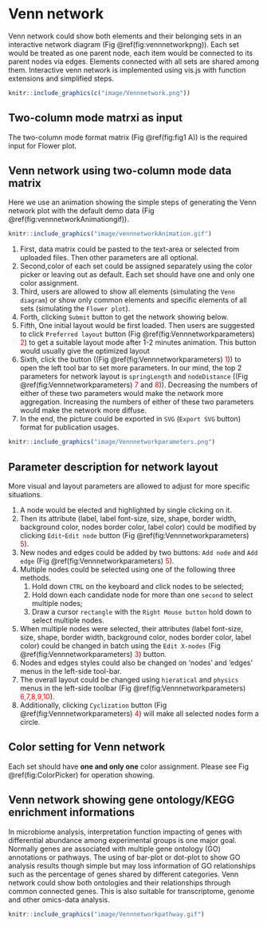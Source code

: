 # Venn network {#vennnetwork}

Venn network could show both elements and their belonging sets in an interactive network diagram (Fig \@ref(fig:vennnetworkpng)). Each set would be treated as one parent node, each item would be connected to its parent nodes via edges. Elements connected with all sets are shared among them. Interactive venn network is implemented using vis.js with function extensions and simplified steps. 

```r
knitr::include_graphics(c("image/Vennnetwork.png"))
```

## Two-column mode matrxi as input  {#venninput}

The two-column mode format matrix (Fig \@ref(fig:fig1 A)) is the required input for Flower plot. 


## Venn network using two-column mode data matrix {#vennanimation}

Here we use an animation showing the simple steps of generating the Venn network plot with the default demo data (Fig \@ref(fig:vennnetworkAnimationgif)).

```r
knitr::include_graphics("image/vennnetworkAnimation.gif")
```


1. First, data matrix could be pasted to the text-area or selected from uploaded files. Then other parameters are all optional. 
2. Second,color of each set could be assigned separately using the color picker or leaving out as default.  Each set should have one and only one color assignment.
3. Third, users are allowed to show all elements (simulating the `Venn diagram`) or show only common elements and specific elements of all sets (simulating the `Flower plot`). 
4. Forth, clicking `Submit` button to get the network showing below.
5. Fifth, One initial layout would be first loaded. Then users are suggested to click `Preferred layout`  button (Fig \@ref(fig:Vennnetworkparameters) <font color="#FF0000">2</font>) to get a suitable layout mode after 1-2 minutes animation. This button would usually give the optimized layout
6. Sixth, click the button ((Fig \@ref(fig:Vennnetworkparameters) <font color="#FF0000">1</font>)) to open the left tool bar to set more parameters. In our mind, the top 2 parameters for network layout is `springLength` and `nodeDistance` ((Fig \@ref(fig:Vennnetworkparameters) <font color="#FF0000">7</font> and <font color="#FF0000">8</font>)). Decreasing the numbers of either of these two parameters would make the network more aggregation. Increasing the numbers of either of these two parameters would make the network more diffuse.
7. In the end, the picture could be exported in `SVG` (`Export SVG` button) format for publication usages. 
 
```r
knitr::include_graphics("image/Vennnetworkparameters.png")
```

 
## Parameter description for network layout

More visual and layout parameters are allowed to adjust for more specific situations. 

1. A node would be elected and highlighted by single clicking on it. 
2. Then its attribute (label, label font-size, size, shape, border width, background color, nodes border color, label color) could be modified by clicking `Edit`-`Edit node` button (Fig \@ref(fig:Vennnetworkparameters) <font color="#FF0000">5</font>). 
3. New nodes and edges could be added by two buttons: `Add node` and `Add edge` (Fig \@ref(fig:Vennnetworkparameters) <font color="#FF0000">5</font>). 
4. Multiple nodes could be selected using one of the following three methods. 
   1. Hold down `CTRL` on the keyboard and click nodes to be selected; 
   2. Hold down each candidate node for more than one `second` to select multiple nodes; 
   3. Draw a cursor `rectangle` with the `Right Mouse button` hold down to select multiple nodes. 
5. When multiple nodes were selected, their attributes (label font-size, size, shape, border width, background color, nodes border color, label color) could be changed in batch using the `Edit X-nodes` (Fig \@ref(fig:Vennnetworkparameters) <font color="#FF0000">3</font>) button. 
6. Nodes and edges styles could also be changed on ‘nodes’ and ‘edges’ menus in the left-side tool-bar. 
7. The overall layout could be changed using `hieratical` and `physics` menus in the left-side toolbar (Fig \@ref(fig:Vennnetworkparameters) <font color="#FF0000">6,7,8,9,10</font>).
8. Additionally, clicking `Cyclization` button (Fig \@ref(fig:Vennnetworkparameters) <font color="#FF0000">4</font>) will make all selected nodes form a circle.  


## Color setting for Venn network {#vennnetworkcolorpallete}

Each set should have **one and only one** color assignment. Please see Fig \@ref(fig:ColorPicker) for operation showing.


## Venn network showing gene ontology/KEGG enrichment informations {#vennenrichment}

In microbiome analysis, interpretation function impacting of genes with differential abundance among experimental groups is one major goal. Normally genes are associated with multiple gene ontology (GO) annotations or pathways. The using of bar-plot or dot-plot to show GO analysis results though simple but may loss information of GO relationships such as the percentage of genes shared by different categories. Venn network could show both ontologies and their relationships through common connected genes. This is also suitable for transcriptome, genome and other omics-data analysis. 


```r
knitr::include_graphics("image/Vennnetworkpathway.gif")
```
